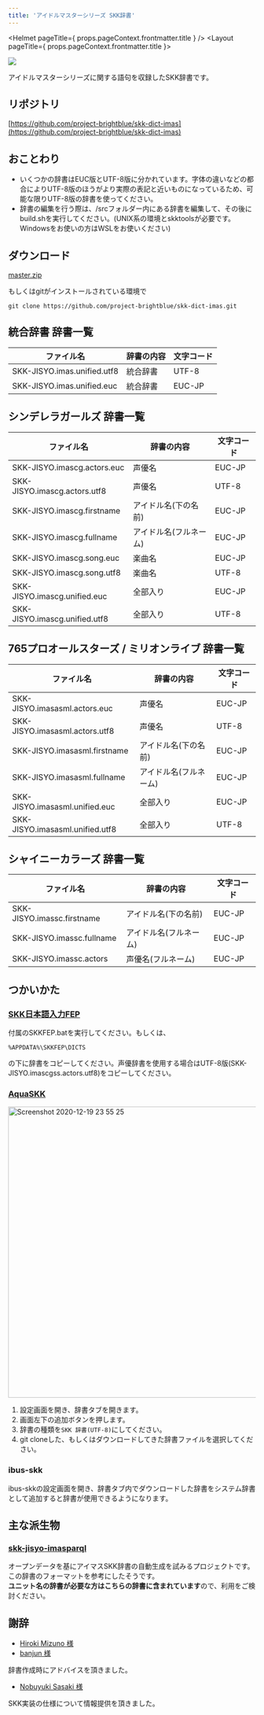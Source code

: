 ```yaml
---
title: 'アイドルマスターシリーズ SKK辞書'
---
```



<Helmet pageTitle={ props.pageContext.frontmatter.title } />
<Layout pageTitle={ props.pageContext.frontmatter.title }>

![](../images/dict.png)

アイドルマスターシリーズに関する語句を収録したSKK辞書です。

## リポジトリ

[https://github.com/project-brightblue/skk-dict-imas](https://github.com/project-brightblue/skk-dict-imas)

## おことわり

* いくつかの辞書はEUC版とUTF-8版に分かれています。字体の違いなどの都合によりUTF-8版のほうがより実際の表記と近いものになっているため、可能な限りUTF-8版の辞書を使ってください。
* 辞書の編集を行う際は、/srcフォルダー内にある辞書を編集して、その後にbuild.shを実行してください。(UNIX系の環境とskktoolsが必要です。Windowsをお使いの方はWSLをお使いください)

## ダウンロード

[master.zip](https://github.com/project-brightblue/skk-dict-imas/archive/master.zip)

もしくはgitがインストールされている環境で

```shell
git clone https://github.com/project-brightblue/skk-dict-imas.git
```

## 統合辞書 辞書一覧

|ファイル名                 |辞書の内容|文字コード|
|---------------------------|----------|----------|
|SKK-JISYO.imas.unified.utf8|統合辞書  |UTF-8     |
|SKK-JISYO.imas.unified.euc |統合辞書  |EUC-JP    |

## シンデレラガールズ 辞書一覧

|ファイル名                   |辞書の内容             |文字コード|
|-----------------------------|-----------------------|----------|
|SKK-JISYO.imascg.actors.euc  |声優名                 |EUC-JP    |
|SKK-JISYO.imascg.actors.utf8 |声優名                 |UTF-8     |
|SKK-JISYO.imascg.firstname   |アイドル名(下の名前)   |EUC-JP    |
|SKK-JISYO.imascg.fullname    |アイドル名(フルネーム) |EUC-JP    |
|SKK-JISYO.imascg.song.euc    |楽曲名                 |EUC-JP    |
|SKK-JISYO.imascg.song.utf8   |楽曲名                 |UTF-8     |
|SKK-JISYO.imascg.unified.euc |全部入り               |EUC-JP    |
|SKK-JISYO.imascg.unified.utf8|全部入り               |UTF-8     |

## 765プロオールスターズ / ミリオンライブ 辞書一覧

|ファイル名                     |辞書の内容             |文字コード|
|-------------------------------|-----------------------|----------|
|SKK-JISYO.imasasml.actors.euc  |声優名                 |EUC-JP    |
|SKK-JISYO.imasasml.actors.utf8 |声優名                 |UTF-8     |
|SKK-JISYO.imasasml.firstname   |アイドル名(下の名前)   |EUC-JP    |
|SKK-JISYO.imasasml.fullname    |アイドル名(フルネーム) |EUC-JP    |
|SKK-JISYO.imasasml.unified.euc |全部入り               |EUC-JP    |
|SKK-JISYO.imasasml.unified.utf8|全部入り               |UTF-8     |

## シャイニーカラーズ 辞書一覧

|ファイル名                 |辞書の内容             |文字コード|
|---------------------------|-----------------------|----------|
|SKK-JISYO.imassc.firstname |アイドル名(下の名前)   |EUC-JP    |
|SKK-JISYO.imassc.fullname  |アイドル名(フルネーム) |EUC-JP    |
|SKK-JISYO.imassc.actors    |声優名(フルネーム)     |EUC-JP    |

## つかいかた

### [SKK日本語入力FEP](http://coexe.web.fc2.com/programs.html)

付属のSKKFEP.batを実行してください。もしくは、

```
%APPDATA%\SKKFEP\DICTS
```
の下に辞書をコピーしてください。声優辞書を使用する場合はUTF-8版(SKK-JISYO.imascgss.actors.utf8)をコピーしてください。

### [AquaSKK](https://github.com/codefirst/aquaskk)

<img width="592" alt="Screenshot 2020-12-19 23 55 25" src="https://user-images.githubusercontent.com/5173607/102692329-885f8680-420a-11eb-90ce-7f541483c1a3.png" />

1. 設定画面を開き、辞書タブを開きます。
2. 画面左下の追加ボタンを押します。
3. 辞書の種類を`SKK 辞書(UTF-8)`にしてください。
4. git cloneした、もしくはダウンロードしてきた辞書ファイルを選択してください。

### ibus-skk

ibus-skkの設定画面を開き、辞書タブ内でダウンロードした辞書をシステム辞書として追加すると辞書が使用できるようになります。

## 主な派生物

### [skk-jisyo-imasparql](https://github.com/banjun/skk-jisyo-imasparql)

オープンデータを基にアイマスSKK辞書の自動生成を試みるプロジェクトです。この辞書のフォーマットを参考にしたそうです。  
**ユニット名の辞書が必要な方はこちらの辞書に含まれています**ので、利用をご検討ください。

## 謝辞

* [Hiroki Mizuno 様](https://github.com/mzp)
* [banjun 様](https://github.com/banjun)

辞書作成時にアドバイスを頂きました。

* [Nobuyuki Sasaki 様](https://github.com/nathancorvussolis)

SKK実装の仕様について情報提供を頂きました。

</Layout>